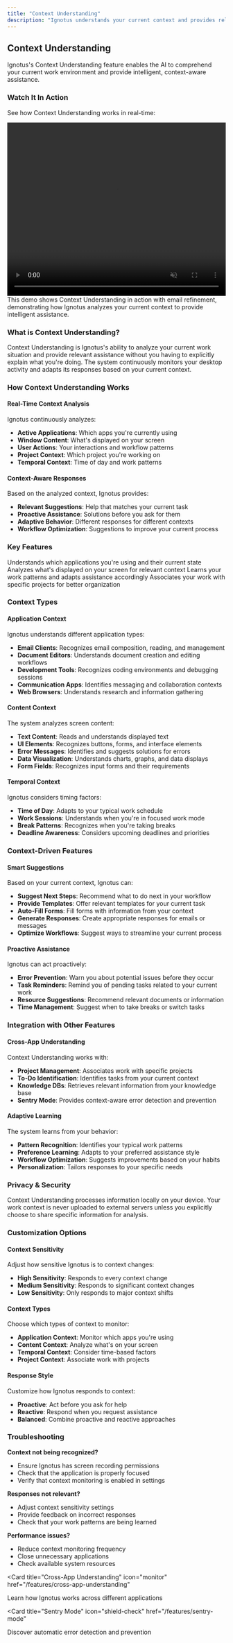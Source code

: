 ```yaml
---
title: "Context Understanding"
description: "Ignotus understands your current context and provides relevant assistance based on what you're working on"
---
```


## Context Understanding

Ignotus's Context Understanding feature enables the AI to comprehend your current work environment and provide intelligent, context-aware assistance.

### Watch It In Action

See how Context Understanding works in real-time:

 <div style={{marginBottom: '24px'}}>
   <video
     width="100%"
     height="400"
     autoPlay={true}
     muted={true}
     loop={true}
     controls={true}
     playsInline={true}
     preload="metadata"
     style={{borderRadius: '8px'}}
   >
     <source src="https://storage.googleapis.com/ignotus-web-hosting/ignotus-email.mp4" type="video/mp4" />
     Your browser does not support the video tag.
   </video>
 </div>

<Note>
This demo shows Context Understanding in action with email refinement, demonstrating how Ignotus analyzes your current context to provide intelligent assistance.
</Note>

### What is Context Understanding?

Context Understanding is Ignotus's ability to analyze your current work situation and provide relevant assistance without you having to explicitly explain what you're doing. The system continuously monitors your desktop activity and adapts its responses based on your current context.

### How Context Understanding Works

#### Real-Time Context Analysis
Ignotus continuously analyzes:
- **Active Applications**: Which apps you're currently using
- **Window Content**: What's displayed on your screen
- **User Actions**: Your interactions and workflow patterns
- **Project Context**: Which project you're working on
- **Temporal Context**: Time of day and work patterns

#### Context-Aware Responses
Based on the analyzed context, Ignotus provides:
- **Relevant Suggestions**: Help that matches your current task
- **Proactive Assistance**: Solutions before you ask for them
- **Adaptive Behavior**: Different responses for different contexts
- **Workflow Optimization**: Suggestions to improve your current process

### Key Features

<Columns cols={2}>
  <Card
    title="Application Awareness"
    icon="monitor"
  >
    Understands which applications you're using and their current state
  </Card>
  <Card
    title="Content Analysis"
    icon="file-text"
  >
    Analyzes what's displayed on your screen for relevant context
  </Card>
  <Card
    title="Workflow Patterns"
    icon="workflow"
  >
    Learns your work patterns and adapts assistance accordingly
  </Card>
  <Card
    title="Project Context"
    icon="folder-tree"
  >
    Associates your work with specific projects for better organization
  </Card>
</Columns>


### Context Types

#### Application Context
Ignotus understands different application types:
- **Email Clients**: Recognizes email composition, reading, and management
- **Document Editors**: Understands document creation and editing workflows
- **Development Tools**: Recognizes coding environments and debugging sessions
- **Communication Apps**: Identifies messaging and collaboration contexts
- **Web Browsers**: Understands research and information gathering

#### Content Context
The system analyzes screen content:
- **Text Content**: Reads and understands displayed text
- **UI Elements**: Recognizes buttons, forms, and interface elements
- **Error Messages**: Identifies and suggests solutions for errors
- **Data Visualization**: Understands charts, graphs, and data displays
- **Form Fields**: Recognizes input forms and their requirements

#### Temporal Context
Ignotus considers timing factors:
- **Time of Day**: Adapts to your typical work schedule
- **Work Sessions**: Understands when you're in focused work mode
- **Break Patterns**: Recognizes when you're taking breaks
- **Deadline Awareness**: Considers upcoming deadlines and priorities

### Context-Driven Features

#### Smart Suggestions
Based on your current context, Ignotus can:
- **Suggest Next Steps**: Recommend what to do next in your workflow
- **Provide Templates**: Offer relevant templates for your current task
- **Auto-Fill Forms**: Fill forms with information from your context
- **Generate Responses**: Create appropriate responses for emails or messages
- **Optimize Workflows**: Suggest ways to streamline your current process

#### Proactive Assistance
Ignotus can act proactively:
- **Error Prevention**: Warn you about potential issues before they occur
- **Task Reminders**: Remind you of pending tasks related to your current work
- **Resource Suggestions**: Recommend relevant documents or information
- **Time Management**: Suggest when to take breaks or switch tasks

### Integration with Other Features

#### Cross-App Understanding
Context Understanding works with:
- **Project Management**: Associates work with specific projects
- **To-Do Identification**: Identifies tasks from your current context
- **Knowledge DBs**: Retrieves relevant information from your knowledge base
- **Sentry Mode**: Provides context-aware error detection and prevention

#### Adaptive Learning
The system learns from your behavior:
- **Pattern Recognition**: Identifies your typical work patterns
- **Preference Learning**: Adapts to your preferred assistance style
- **Workflow Optimization**: Suggests improvements based on your habits
- **Personalization**: Tailors responses to your specific needs

### Privacy & Security

<Note>
Context Understanding processes information locally on your device. Your work context is never uploaded to external servers unless you explicitly choose to share specific information for analysis.
</Note>

### Customization Options

#### Context Sensitivity
Adjust how sensitive Ignotus is to context changes:
- **High Sensitivity**: Responds to every context change
- **Medium Sensitivity**: Responds to significant context changes
- **Low Sensitivity**: Only responds to major context shifts

#### Context Types
Choose which types of context to monitor:
- **Application Context**: Monitor which apps you're using
- **Content Context**: Analyze what's on your screen
- **Temporal Context**: Consider time-based factors
- **Project Context**: Associate work with projects

#### Response Style
Customize how Ignotus responds to context:
- **Proactive**: Act before you ask for help
- **Reactive**: Respond when you request assistance
- **Balanced**: Combine proactive and reactive approaches

### Troubleshooting

**Context not being recognized?**
- Ensure Ignotus has screen recording permissions
- Check that the application is properly focused
- Verify that context monitoring is enabled in settings

**Responses not relevant?**
- Adjust context sensitivity settings
- Provide feedback on incorrect responses
- Check that your work patterns are being learned

**Performance issues?**
- Reduce context monitoring frequency
- Close unnecessary applications
- Check available system resources

<Card
  title="Cross-App Understanding"
  icon="monitor"
  href="/features/cross-app-understanding"
>
  Learn how Ignotus works across different applications
</Card>

<Card
  title="Sentry Mode"
  icon="shield-check"
  href="/features/sentry-mode"
>
  Discover automatic error detection and prevention
</Card> 